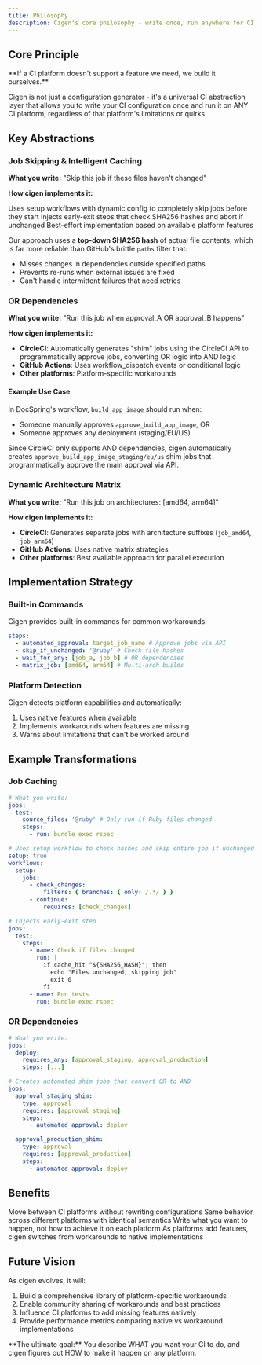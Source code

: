 ```yaml
---
title: Philosophy
description: Cigen's core philosophy - write once, run anywhere for CI pipelines
---
```



## Core Principle

<Aside type="note">
  **If a CI platform doesn't support a feature we need, we build it ourselves.**
</Aside>

Cigen is not just a configuration generator - it's a universal CI abstraction layer that allows you to write your CI configuration once and run it on ANY CI platform, regardless of that platform's limitations or quirks.

## Key Abstractions

### Job Skipping & Intelligent Caching

**What you write:** "Skip this job if these files haven't changed"

**How cigen implements it:**

<CardGrid>
  <Card title="CircleCI" icon="seti:config">
    Uses setup workflows with dynamic config to completely skip jobs before they
    start
  </Card>
  <Card title="GitHub Actions" icon="github">
    Injects early-exit steps that check SHA256 hashes and abort if unchanged
  </Card>
  <Card title="Other Platforms" icon="puzzle">
    Best-effort implementation based on available platform features
  </Card>
</CardGrid>

Our approach uses a **top-down SHA256 hash** of actual file contents, which is far more reliable than GitHub's brittle `paths` filter that:

- Misses changes in dependencies outside specified paths
- Prevents re-runs when external issues are fixed
- Can't handle intermittent failures that need retries

### OR Dependencies

**What you write:** "Run this job when approval_A OR approval_B happens"

**How cigen implements it:**

- **CircleCI**: Automatically generates "shim" jobs using the CircleCI API to programmatically approve jobs, converting OR logic into AND logic
- **GitHub Actions**: Uses workflow_dispatch events or conditional logic
- **Other platforms**: Platform-specific workarounds

#### Example Use Case

In DocSpring's workflow, `build_app_image` should run when:

- Someone manually approves `approve_build_app_image`, OR
- Someone approves any deployment (staging/EU/US)

Since CircleCI only supports AND dependencies, cigen automatically creates `approve_build_app_image_staging/eu/us` shim jobs that programmatically approve the main approval via API.

### Dynamic Architecture Matrix

**What you write:** "Run this job on architectures: [amd64, arm64]"

**How cigen implements it:**

- **CircleCI**: Generates separate jobs with architecture suffixes (`job_amd64`, `job_arm64`)
- **GitHub Actions**: Uses native matrix strategies
- **Other platforms**: Best available approach for parallel execution

## Implementation Strategy

### Built-in Commands

Cigen provides built-in commands for common workarounds:

```yaml
steps:
  - automated_approval: target_job_name # Approve jobs via API
  - skip_if_unchanged: '@ruby' # Check file hashes
  - wait_for_any: [job_a, job_b] # OR dependencies
  - matrix_job: [amd64, arm64] # Multi-arch builds
```

### Platform Detection

Cigen detects platform capabilities and automatically:

1. Uses native features when available
2. Implements workarounds when features are missing
3. Warns about limitations that can't be worked around

## Example Transformations

### Job Caching

```yaml title="cigen.yml"
# What you write:
jobs:
  test:
    source_files: '@ruby' # Only run if Ruby files changed
    steps:
      - run: bundle exec rspec
```

```yaml title="Generated for CircleCI"
# Uses setup workflow to check hashes and skip entire job if unchanged
setup: true
workflows:
  setup:
    jobs:
      - check_changes:
          filters: { branches: { only: /.*/ } }
      - continue:
          requires: [check_changes]
```

```yaml title="Generated for GitHub Actions"
# Injects early-exit step
jobs:
  test:
    steps:
      - name: Check if files changed
        run: |
          if cache_hit "${SHA256_HASH}"; then
            echo "Files unchanged, skipping job"
            exit 0
          fi
      - name: Run tests
        run: bundle exec rspec
```

### OR Dependencies

```yaml title="cigen.yml"
# What you write:
jobs:
  deploy:
    requires_any: [approval_staging, approval_production]
    steps: [...]
```

```yaml title="Generated for CircleCI"
# Creates automated shim jobs that convert OR to AND
jobs:
  approval_staging_shim:
    type: approval
    requires: [approval_staging]
    steps:
      - automated_approval: deploy

  approval_production_shim:
    type: approval
    requires: [approval_production]
    steps:
      - automated_approval: deploy
```

## Benefits

<CardGrid>
  <Card title="Portability" icon="rocket">
    Move between CI platforms without rewriting configurations
  </Card>
  <Card title="Consistency" icon="approve-check">
    Same behavior across different platforms with identical semantics
  </Card>
  <Card title="Simplicity" icon="pencil">
    Write what you want to happen, not how to achieve it on each platform
  </Card>
  <Card title="Evolution" icon="forward">
    As platforms add features, cigen switches from workarounds to native
    implementations
  </Card>
</CardGrid>

## Future Vision

As cigen evolves, it will:

1. Build a comprehensive library of platform-specific workarounds
2. Enable community sharing of workarounds and best practices
3. Influence CI platforms to add missing features natively
4. Provide performance metrics comparing native vs workaround implementations

<Aside type="tip">
  **The ultimate goal:** You describe WHAT you want your CI to do, and cigen
  figures out HOW to make it happen on any platform.
</Aside>
